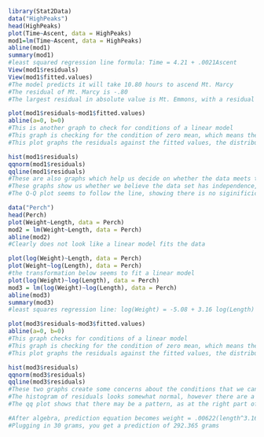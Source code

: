```r
library(Stat2Data)
data("HighPeaks")
head(HighPeaks)
plot(Time~Ascent, data = HighPeaks)
mod1=lm(Time~Ascent, data = HighPeaks)
abline(mod1)
summary(mod1)
#least squared regression line formula: Time = 4.21 + .0021Ascent
View(mod1$residuals)
View(mod1$fitted.values)
#The model predicts it will take 10.80 hours to ascend Mt. Marcy
#The residual of Mt. Marcy is -.80
#The largest residual in absolute value is Mt. Emmons, with a residual of 6.53
```

```r
plot(mod1$residuals~mod1$fitted.values)
abline(a=0, b=0)
#This is another graph to check for conditions of a linear model
#This graph is checking for the condition of zero mean, which means the distributions of errors are centered at zero, without any significant pattern
#This plot graphs the residuals against the fitted values, the distribution of residuals are somewhat centered around zero, with no significant pattern seen, so this lets us check the zero mean condition of using a linear model
```

```r
hist(mod1$residuals)
qqnorm(mod1$residuals)
qqline(mod1$residuals)
#These are also graphs which help us decide on whether the data meets the conditions of a linear model
#These graphs show us whether we believe the data set has independence, no relationship among errors
#The Q-Q plot seems to follow the line, showing there is no siginificicant relationship among errors, so our condition of indepdence is met
```

```r
data("Perch")
head(Perch)
plot(Weight~Length, data = Perch)
mod2 = lm(Weight~Length, data = Perch)
abline(mod2)
#Clearly does not look like a linear model fits the data
```

```r
plot(log(Weight)~Length, data = Perch)
plot(Weight~log(Length), data = Perch)
#the transformation below seems to fit a linear model
plot(log(Weight)~log(Length), data = Perch)
mod3 = lm(log(Weight)~log(Length), data = Perch)
abline(mod3)
summary(mod3)
#least squares regression line: log(Weight) = -5.08 + 3.16 log(Length)
```

```r
plot(mod3$residuals~mod3$fitted.values)
abline(a=0, b=0)
#This graph checks for conditions of a linear model
#This graph is checking for the condition of zero mean, which means the distributions of errors are centered at zero, without any significant pattern
#This plot graphs the residuals against the fitted values, the distribution of residuals are somewhat centered around zero, however it seems like there are a lot of values a lot higher than the fitted values, meaning the data is centered around a value a little greater than zero, creating concerns that we can use a linear model for this transformed dataset
```

```r
hist(mod3$residuals)
qqnorm(mod3$residuals)
qqline(mod3$residuals)
#These two graphs create some concerns about the conditions that we can use a linear model
#The histogram of residuals looks somewhat normal, however there are a lot of outliers present on the right side of the histogram, also showed through the QQ plot, the data being somewhat right skewed
#The qq plot shows that there may be a pattern, as at the right part of the graph there are a lot of values above the prediction line
```

```r
#After algebra, prediction equation becomes weight = .00622(length^3.163)
#Plugging in 30 grams, you get a prediction of 292.365 grams
```

